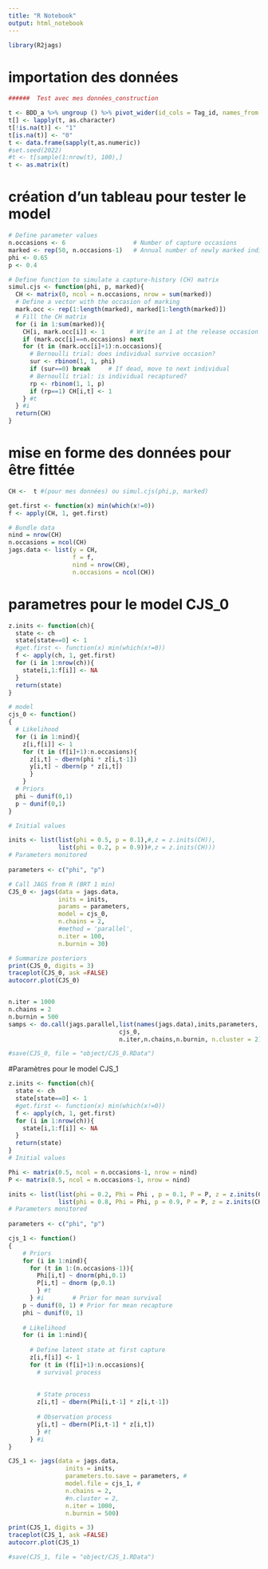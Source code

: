 ```yaml
---
title: "R Notebook"
output: html_notebook
---
```



```r
library(R2jags)
```
# importation des données

```r

######  Test avec mes données_construction

t <- BDD_a %>% ungroup () %>% pivot_wider(id_cols = Tag_id, names_from = Year, values_from =Lake)
t[] <- lapply(t, as.character)
t[!is.na(t)] <- "1"
t[is.na(t)] <- "0"
t <- data.frame(sapply(t,as.numeric))
#set.seed(2022)
#t <- t[sample(1:nrow(t), 100),]
t <- as.matrix(t)
```

# création d'un tableau pour tester le model

```r
# Define parameter values
n.occasions <- 6                   # Number of capture occasions
marked <- rep(50, n.occasions-1)   # Annual number of newly marked individuals
phi <- 0.65
p <- 0.4

# Define function to simulate a capture-history (CH) matrix
simul.cjs <- function(phi, p, marked){
  CH <- matrix(0, ncol = n.occasions, nrow = sum(marked))
  # Define a vector with the occasion of marking
  mark.occ <- rep(1:length(marked), marked[1:length(marked)])
  # Fill the CH matrix
  for (i in 1:sum(marked)){
    CH[i, mark.occ[i]] <- 1       # Write an 1 at the release occasion
    if (mark.occ[i]==n.occasions) next
    for (t in (mark.occ[i]+1):n.occasions){
      # Bernoulli trial: does individual survive occasion?
      sur <- rbinom(1, 1, phi)
      if (sur==0) break		# If dead, move to next individual 
      # Bernoulli trial: is individual recaptured? 
      rp <- rbinom(1, 1, p)
      if (rp==1) CH[i,t] <- 1
    } #t
  } #i
  return(CH)
}

```

# mise en forme des données pour être fittée

```r
CH <-  t #(pour mes données) ou simul.cjs(phi,p, marked)

get.first <- function(x) min(which(x!=0))
f <- apply(CH, 1, get.first)

# Bundle data
nind = nrow(CH)
n.occasions = ncol(CH)
jags.data <- list(y = CH,
                  f = f, 
                  nind = nrow(CH), 
                  n.occasions = ncol(CH))
```

# parametres pour le model CJS_0

```r

z.inits <- function(ch){
  state <- ch
  state[state==0] <- 1
  #get.first <- function(x) min(which(x!=0))
  f <- apply(ch, 1, get.first)
  for (i in 1:nrow(ch)){
    state[i,1:f[i]] <- NA
  }
  return(state)
}

# model
cjs_0 <- function()
{
  # Likelihood
  for (i in 1:nind){
    z[i,f[i]] <- 1
    for (t in (f[i]+1):n.occasions){
      z[i,t] ~ dbern(phi * z[i,t-1])
      y[i,t] ~ dbern(p * z[i,t])
      }
    }
  # Priors
  phi ~ dunif(0,1)
  p ~ dunif(0,1)
}

# Initial values

inits <- list(list(phi = 0.5, p = 0.1),#,z = z.inits(CH)),
              list(phi = 0.2, p = 0.9))#,z = z.inits(CH)))
# Parameters monitored
  
parameters <- c("phi", "p")

```

```r
# Call JAGS from R (BRT 1 min)
CJS_0 <- jags(data = jags.data,
              inits = inits,
              params = parameters,
              model = cjs_0,
              n.chains = 2,
              #method = 'parallel',
              n.iter = 100,
              n.burnin = 30)

# Summarize posteriors
print(CJS_0, digits = 3)
traceplot(CJS_0, ask =FALSE)
autocorr.plot(CJS_0)


n.iter = 1000
n.chains = 2
n.burnin = 500
samps <- do.call(jags.parallel,list(names(jags.data),inits,parameters,
                               cjs_0,
                               n.iter,n.chains,n.burnin, n.cluster = 2))
```

```r
#save(CJS_0, file = "object/CJS_0.RData")
```

#Paramètres pour le model CJS_1

```r
z.inits <- function(ch){
  state <- ch
  state[state==0] <- 1
  #get.first <- function(x) min(which(x!=0))
  f <- apply(ch, 1, get.first)
  for (i in 1:nrow(ch)){
    state[i,1:f[i]] <- NA
  }
  return(state)
}
# Initial values

Phi <- matrix(0.5, ncol = n.occasions-1, nrow = nind)
P <- matrix(0.5, ncol = n.occasions-1, nrow = nind)

inits <- list(list(phi = 0.2, Phi = Phi , p = 0.1, P = P, z = z.inits(CH)),
              list(phi = 0.8, Phi = Phi, p = 0.9, P = P, z = z.inits(CH)))
# Parameters monitored
  
parameters <- c("phi", "p")
```


```r


cjs_1 <- function()
{
    # Priors
    for (i in 1:nind){
      for (t in 1:(n.occasions-1)){
        Phi[i,t] ~ dnorm(phi,0.1)
        P[i,t] ~ dnorm (p,0.1)
        } #t
      } #i        # Prior for mean survival
    p ~ dunif(0, 1) # Prior for mean recapture
    phi ~ dunif(0, 1)
    
    # Likelihood 
    for (i in 1:nind){
      
      # Define latent state at first capture
      z[i,f[i]] <- 1
      for (t in (f[i]+1):n.occasions){
        # survival process
        
        
        # State process
        z[i,t] ~ dbern(Phi[i,t-1] * z[i,t-1])
        
        # Observation process
        y[i,t] ~ dbern(P[i,t-1] * z[i,t])
        } #t
      } #i
}
```

```r
CJS_1 <- jags(data = jags.data, 
                inits = inits, 
                parameters.to.save = parameters, #
                model.file = cjs_1, #
                n.chains = 2, 
                #n.cluster = 2,
                n.iter = 1000, 
                n.burnin = 500)
```

```r
print(CJS_1, digits = 3)
traceplot(CJS_1, ask =FALSE)
autocorr.plot(CJS_1)
```

```r
#save(CJS_1, file = "object/CJS_1.RData")
```

